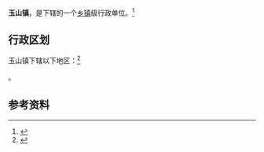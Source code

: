 {{中国乡级行政区|35/07/83/106/000}}

'''玉山镇'''，是{{PRC admin/fullname|35/07/83/106/000|3}}下辖的一个[[乡镇|乡镇]]级行政单位。<ref>{{PRC admin/ref sgc|{{PRC admin/parent|35/07/83/106/000}}}}</ref>

== 行政区划 ==

玉山镇下辖以下地区：<ref>{{PRC admin/ref sgc|35/07/83/106/000}}</ref>

{{PRC admin/children|35/07/83/106/000}}。

== 参考资料 ==

{{reflist}}

{{行政区划小作品}}
{{PRC admin/navcat|35/07/83/106/000}}